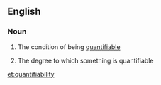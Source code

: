 ==English==

===Noun===
{{wikipedia}}
{{en-noun|quantifiabilities|-}}

# {{context|uncountable}} The condition of being [[quantifiable]]
# {{context|countable}} The degree to which something is quantifiable

[[et:quantifiability]]